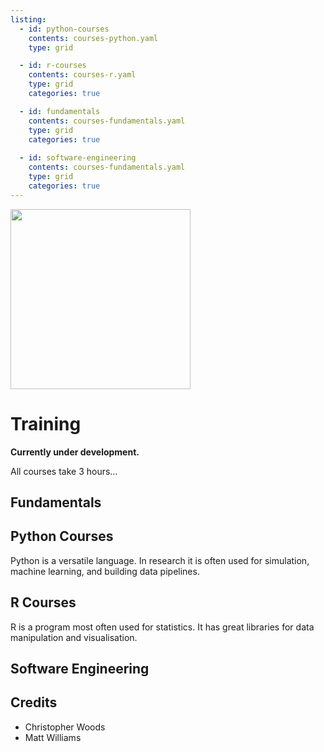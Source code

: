 ```yaml
---    
listing:
  - id: python-courses
    contents: courses-python.yaml
    type: grid

  - id: r-courses
    contents: courses-r.yaml
    type: grid
    categories: true

  - id: fundamentals
    contents: courses-fundamentals.yaml
    type: grid
    categories: true
  
  - id: software-engineering
    contents: courses-fundamentals.yaml
    type: grid
    categories: true
---
```


![](assets/logo.png){width=3in}
    


# Training

**Currently under development.**

All courses take 3 hours...

## Fundamentals

:::{#fundamentals}
:::

## Python Courses

Python is a versatile language. In 
research it is often used for simulation,
machine learning, and building data pipelines.


:::{#python-courses}
:::

## R Courses
R is a program most often used for 
statistics. It has great libraries 
for data manipulation and visualisation.

:::{#r-courses}
:::

## Software Engineering



:::{#software-engineering}
:::


## Credits 

* Christopher Woods
* Matt Williams
